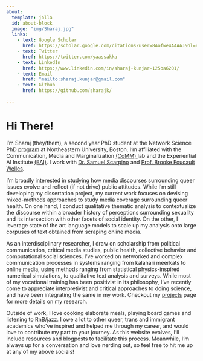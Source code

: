 ```yaml
---
about:
  template: jolla
  id: about-block
  image: "img/Sharaj.jpg"
  links:
    - text: Google Scholar
      href: https://scholar.google.com/citations?user=8Aofwe4AAAAJ&hl=en&oi=ao
    - text: Twitter
      href: https://twitter.com/yaassakka
    - text: LinkedIn
      href: https://www.linkedin.com/in/sharaj-kunjar-125ba6201/
    - text: Email
      href: "mailto:sharaj.kunjar@gmail.com"
    - text: Github
      href: https://github.com/sharajk/
    
---
```


::: {#about-block}
:::

# Hi There!

I'm Sharaj (they/them), a second year PhD student at the Network Science PhD <a href = "https://www.networkscienceinstitute.org/phd">program</a> at Northeastern University, Boston. I'm affiliated with the Communication, Media and Marginalization <a href = "https://www.networkscienceinstitute.org/commlab">(CoMM) </a> lab and the Experiential AI Institute <a href= "https://ai.northeastern.edu">(EAI)</a>. I work with <a href = "https://scarpino.github.io">Dr. Samuel Scarpino</a> and <a href = "http://brooke-welles.squarespace.com">Prof. Brooke Foucault Welles</a>.


I'm broadly interested in studying how media discourses surrounding queer issues evolve and reflect (if not drive) public attitudes. While I'm still developing my dissertation project, my current work focuses on devising mixed-methods approaches to study media coverage surrounding queer health. On one hand, I conduct qualitative thematic analysis to contextualize the discourse within a broader history of perceptions surrounding sexuality and its intersection with other facets of social identity. On the other, I leverage state of the art language models to scale up my analysis onto large corpuses of text obtained from scraping online media.  

As an interdisciplinary researcher, I draw on scholarship from political communication, critical media studies, public health, collective behavior and computational social sciences. I've worked on networked and complex communication processes in systems ranging from kalahari meerkats to online media, using methods ranging from statistical physics-inspired numerical simulations, to qualitative text analysis and surveys. While most of my vocational training has been positivist in its philosophy, I’ve recently come to  appreciate interpretivist and critical approaches to doing science, and have been integrating the same in my work. Checkout my <a href = "projects/index.qmd">projects</a> page for more details on my research. 

Outside of work, I love cooking elaborate meals, playing board games and listening to RnB/jazz. I owe a lot to other queer, trans and immigrant academics who've inspired and helped me through my career, and would love to contribute my part to your journey. As this website evolves, I'll include resources and blogposts to facilitate this process. Meanwhile, I’m always up for a conversation and love nerding out, so feel free to hit me up at any of my above socials! 


